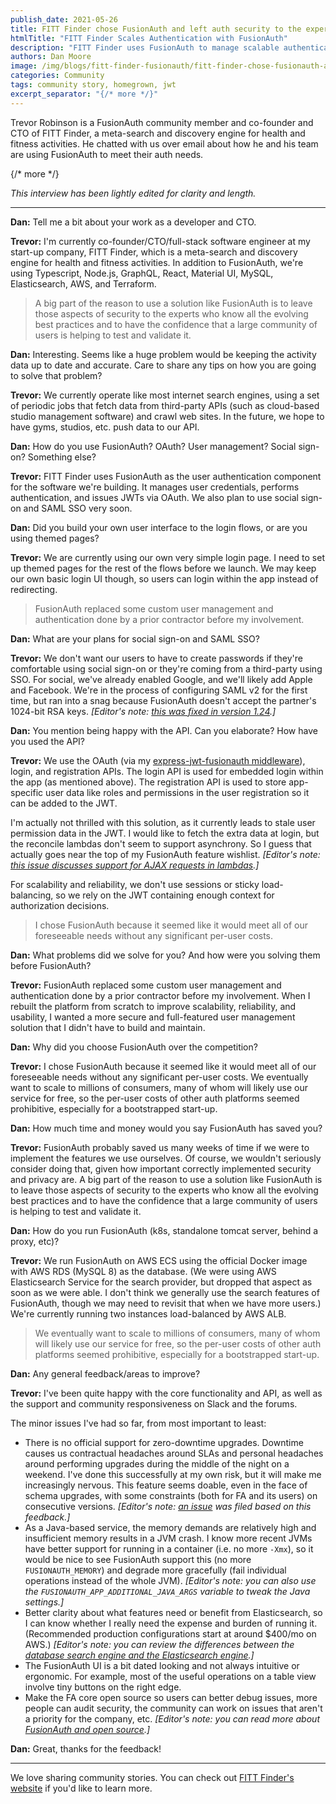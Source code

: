 ```yaml
---
publish_date: 2021-05-26 
title: FITT Finder chose FusionAuth and left auth security to the experts
htmlTitle: "FITT Finder Scales Authentication with FusionAuth"
description: "FITT Finder uses FusionAuth to manage scalable authentication, preparing for millions of users with OAuth, JWTs, and social sign-on integration."
authors: Dan Moore
image: /img/blogs/fitt-finder-fusionauth/fitt-finder-chose-fusionauth-and-left-auth-security-to-the-experts.png
categories: Community
tags: community story, homegrown, jwt
excerpt_separator: "{/* more */}"
---
```


Trevor Robinson is a FusionAuth community member and co-founder and CTO of FITT Finder, a meta-search and discovery engine for health and fitness activities. He chatted with us over email about how he and his team are using FusionAuth to meet their auth needs. 

{/* more */}

*This interview has been lightly edited for clarity and length.*

-------

**Dan:** Tell me a bit about your work as a developer and CTO.

**Trevor:** I'm currently co-founder/CTO/full-stack software engineer at my start-up company, FITT Finder, which is a meta-search and discovery engine for health and fitness activities. In addition to FusionAuth, we're using Typescript, Node.js, GraphQL, React, Material UI, MySQL, Elasticsearch, AWS, and Terraform.

> A big part of the reason to use a solution like FusionAuth is to leave those aspects of security to the experts who know all the evolving best practices and to have the confidence that a large community of users is helping to test and validate it.

**Dan:** Interesting. Seems like a huge problem would be keeping the activity data up to date and accurate. Care to share any tips on how you are going to solve that problem?

**Trevor:** We currently operate like most internet search engines, using a set of periodic jobs that fetch data from third-party APIs (such as cloud-based studio management software) and crawl web sites. In the future, we hope to have gyms, studios, etc. push data to our API.

**Dan:** How do you use FusionAuth? OAuth? User management? Social sign-on? Something else?

**Trevor:** FITT Finder uses FusionAuth as the user authentication component for the software we're building. It manages user credentials, performs authentication, and issues JWTs via OAuth. We also plan to use social sign-on and SAML SSO very soon.

**Dan:** Did you build your own user interface to the login flows, or are you using themed pages?

**Trevor:** We are currently using our own very simple login page. I need to set up themed pages for the rest of the flows before we launch. We may keep our own basic login UI though, so users can login within the app instead of redirecting.

> FusionAuth replaced some custom user management and authentication done by a prior contractor before my involvement. 

**Dan:** What are your plans for social sign-on and SAML SSO?

**Trevor:** We don't want our users to have to create passwords if they're comfortable using social sign-on or they're coming from a third-party using SSO. For social, we've already enabled Google, and we'll likely add Apple and Facebook. We're in the process of configuring SAML v2 for the first time, but ran into a snag because FusionAuth doesn't accept the partner's 1024-bit RSA keys. _[Editor's note: [this was fixed in version 1.24](https://github.com/FusionAuth/fusionauth-issues/issues/1091).]_

**Dan:** You mention being happy with the API. Can you elaborate? How have you used the API?

**Trevor:** We use the OAuth (via my [express-jwt-fusionauth middleware](https://github.com/trevorr/express-jwt-fusionauth)), login, and registration APIs. The login API is used for embedded login within the app (as mentioned above). The registration API is used to store app-specific user data like roles and permissions in the user registration so it can be added to the JWT. 

I'm actually not thrilled with this solution, as it currently leads to stale user permission data in the JWT. I would like to fetch the extra data at login, but the reconcile lambdas don't seem to support asynchrony. So I guess that actually goes near the top of my FusionAuth feature wishlist. _[Editor's note: [this issue discusses support for AJAX requests in lambdas](https://github.com/FusionAuth/fusionauth-issues/issues/267).]_ 

For scalability and reliability, we don't use sessions or sticky load-balancing, so we rely on the JWT containing enough context for authorization decisions.

> I chose FusionAuth because it seemed like it would meet all of our foreseeable needs without any significant per-user costs. 

**Dan:** What problems did we solve for you? And how were you solving them before FusionAuth?

**Trevor:** FusionAuth replaced some custom user management and authentication done by a prior contractor before my involvement. When I rebuilt the platform from scratch to improve scalability, reliability, and usability, I wanted a more secure and full-featured user management solution that I didn't have to build and maintain.

**Dan:** Why did you choose FusionAuth over the competition?

**Trevor:** I chose FusionAuth because it seemed like it would meet all of our foreseeable needs without any significant per-user costs. We eventually want to scale to millions of consumers, many of whom will likely use our service for free, so the per-user costs of other auth platforms seemed prohibitive, especially for a bootstrapped start-up.

**Dan:** How much time and money would you say FusionAuth has saved you?

**Trevor:** FusionAuth probably saved us many weeks of time if we were to implement the features we use ourselves. Of course, we wouldn't seriously consider doing that, given how important correctly implemented security and privacy are. A big part of the reason to use a solution like FusionAuth is to leave those aspects of security to the experts who know all the evolving best practices and to have the confidence that a large community of users is helping to test and validate it.

**Dan:** How do you run FusionAuth (k8s, standalone tomcat server, behind a proxy, etc)?

**Trevor:** We run FusionAuth on AWS ECS using the official Docker image with AWS RDS (MySQL 8) as the database. (We were using AWS Elasticsearch Service for the search provider, but dropped that aspect as soon as we were able. I don't think we generally use the search features of FusionAuth, though we may need to revisit that when we have more users.) We're currently running two instances load-balanced by AWS ALB.

> We eventually want to scale to millions of consumers, many of whom will likely use our service for free, so the per-user costs of other auth platforms seemed prohibitive, especially for a bootstrapped start-up.

**Dan:** Any general feedback/areas to improve?

**Trevor:** I've been quite happy with the core functionality and API, as well as the support and community responsiveness on Slack and the forums. 

The minor issues I've had so far, from most important to least:

* There is no official support for zero-downtime upgrades. Downtime causes us contractual headaches around SLAs and personal headaches around performing upgrades during the middle of the night on a weekend. I've done this successfully at my own risk, but it will make me increasingly nervous. This feature seems doable, even in the face of schema upgrades, with some constraints (both for FA and its users) on consecutive versions. _[Editor's note: [an issue](https://github.com/FusionAuth/fusionauth-issues/issues/1240) was filed based on this feedback.]_
* As a Java-based service, the memory demands are relatively high and insufficient memory results in a JVM crash. I know more recent JVMs have better support for running in a container (i.e. no more `-Xmx`), so it would be nice to see FusionAuth support this (no more `FUSIONAUTH_MEMORY`) and degrade more gracefully (fail individual operations instead of the whole JVM). _[Editor's note: you can also use the `FUSIONAUTH_APP_ADDITIONAL_JAVA_ARGS` variable to tweak the Java settings.]_
* Better clarity about what features need or benefit from Elasticsearch, so I can know whether I really need the expense and burden of running it. (Recommended production configurations start at around $400/mo on AWS.) _[Editor's note: you can review the differences between the [database search engine and the Elasticsearch engine](/docs/get-started/core-concepts/users#user-search).]_
* The FusionAuth UI is a bit dated looking and not always intuitive or ergonomic. For example, most of the useful operations on a table view involve tiny buttons on the right edge.
* Make the FA core open source so users can better debug issues, more people can audit security, the community can work on issues that aren't a priority for the company, etc. _[Editor's note: you can read more about [FusionAuth and open source](/community/forum/topic/22/why-isn-t-fusionauth-open-source).]_

**Dan:** Great, thanks for the feedback!

-------

We love sharing community stories. You can check out [FITT Finder's website](https://fittfinder.com/) if you'd like to learn more. 
